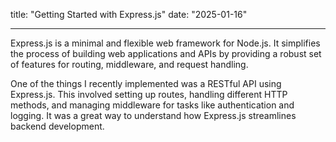 title: "Getting Started with Express.js"
date: "2025-01-16"

---

Express.js is a minimal and flexible web framework for Node.js. It simplifies the process of building web applications and APIs by providing a robust set of features for routing, middleware, and request handling.

One of the things I recently implemented was a RESTful API using Express.js. This involved setting up routes, handling different HTTP methods, and managing middleware for tasks like authentication and logging. It was a great way to understand how Express.js streamlines backend development.
